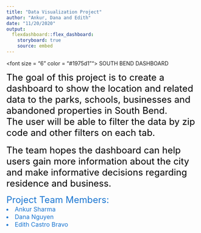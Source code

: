 ```yaml
---
title: "Data Visualization Project"
author: "Ankur, Dana and Edith"
date: "11/20/2020"
output: 
  flexdashboard::flex_dashboard:
    storyboard: true
    source: embed
---
```



<font size = "6" color = "#1975d1""> SOUTH BEND DASHBOARD </font>

<font size="5" color="black"> The goal of this project is to  create a dashboard to show the location and related data to the parks, schools, businesses and abandoned properties in South Bend. </font> 
<br>
<font size="5" color="black"> The user will be able to filter the data by zip code and other filters on each tab. </font>  
<br>
<font size="5" color="black"> The team hopes the dashboard can help users gain more information about the city and make informative decisions regarding residence and business. </font>  

<font size="5" color="#1975d1"> Project Team Members: </font> <br>
<font size="3" color="#1975d1"> <li> Ankur Sharma </li>
<li> Dana Nguyen </li>
<li> Edith Castro Bravo </li></font> <br>
